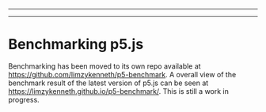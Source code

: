 
  ---
  
  ---
  # Benchmarking p5.js

Benchmarking has been moved to its own repo available at https://github.com/limzykenneth/p5-benchmark. A overall view of the benchmark result of the latest version of p5.js can be seen at https://limzykenneth.github.io/p5-benchmark/. This is still a work in progress.
  
